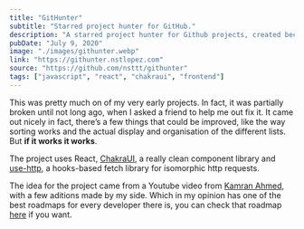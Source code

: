 ```yaml
---
title: "GitHunter"
subtitle: "Starred project hunter for GitHub."
description: "A starred project hunter for Github projects, created because I dislike the at the time awful timeline Github had for exploring new projects. Created using React and ChakraUI."
pubDate: "July 9, 2020"
image: "./images/githunter.webp"
link: "https://githunter.nstlopez.com"
source: "https://github.com/nsttt/githunter"
tags: ["javascript", "react", "chakraui", "frontend"]
---
```


This was pretty much on of my very early projects. In fact, it was partially broken until not long ago, when I asked a friend to help me out fix it.
It came out nicely in fact, there’s a few things that could be improved, like the way sorting works and the actual display and organisation of the different lists. But **if it works it works**.

The project uses React, [ChakraUI](https://github.com/chakra-ui/chakra-ui), a really clean component library and [use-http](https://github.com/ava/use-http), a hooks-based fetch library for isomorphic http requests.

The idea for the project came from a Youtube video from [Kamran Ahmed](https://github.com/kamranahmedse), with a few aditions made by my side.
Which in my opinion has one of the best roadmaps for every developer there is, you can check that roadmap [here](https://roadmap.sh/) if you want.
